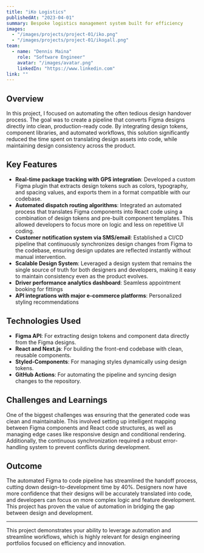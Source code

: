 ```yaml
---
title: "iKo Logistics"
publishedAt: "2023-04-01"
summary: Bespoke logistics management system built for efficiency
images:
  - "/images/projects/project-01/iko.png"
  - "/images/projects/project-01/ikogall.png"
team:
  - name: "Dennis Maina"
    role: "Software Engineer"
    avatar: "/images/avatar.png"
    linkedIn: "https://www.linkedin.com"
link: ""
---
```


## Overview

In this project, I focused on automating the often tedious design handover process. The goal was to create a pipeline that converts Figma designs directly into clean, production-ready code. By integrating design tokens, component libraries, and automated workflows, this solution significantly reduced the time spent on translating design assets into code, while maintaining design consistency across the product.

## Key Features

- **Real-time package tracking with GPS integration**: Developed a custom Figma plugin that extracts design tokens such as colors, typography, and spacing values, and exports them in a format compatible with our codebase.
- **Automated dispatch routing algorithms**: Integrated an automated process that translates Figma components into React code using a combination of design tokens and pre-built component templates. This allowed developers to focus more on logic and less on repetitive UI coding.
- **Customer notification system via SMS/email**: Established a CI/CD pipeline that continuously synchronizes design changes from Figma to the codebase, ensuring design updates are reflected instantly without manual intervention.
- **Scalable Design System**: Leveraged a design system that remains the single source of truth for both designers and developers, making it easy to maintain consistency even as the product evolves.
- **Driver performance analytics dashboard**: Seamless appointment booking for fittings
- **API integrations with major e-commerce platforms**: Personalized styling recommendations
## Technologies Used

- **Figma API**: For extracting design tokens and component data directly from the Figma designs.
- **React and Next.js**: For building the front-end codebase with clean, reusable components.
- **Styled-Components**: For managing styles dynamically using design tokens.
- **GitHub Actions**: For automating the pipeline and syncing design changes to the repository.

## Challenges and Learnings

One of the biggest challenges was ensuring that the generated code was clean and maintainable. This involved setting up intelligent mapping between Figma components and React code structures, as well as managing edge cases like responsive design and conditional rendering. Additionally, the continuous synchronization required a robust error-handling system to prevent conflicts during development.

## Outcome

The automated Figma to code pipeline has streamlined the handoff process, cutting down design-to-development time by 40%. Designers now have more confidence that their designs will be accurately translated into code, and developers can focus on more complex logic and feature development. This project has proven the value of automation in bridging the gap between design and development.

---

This project demonstrates your ability to leverage automation and streamline workflows, which is highly relevant for design engineering portfolios focused on efficiency and innovation.